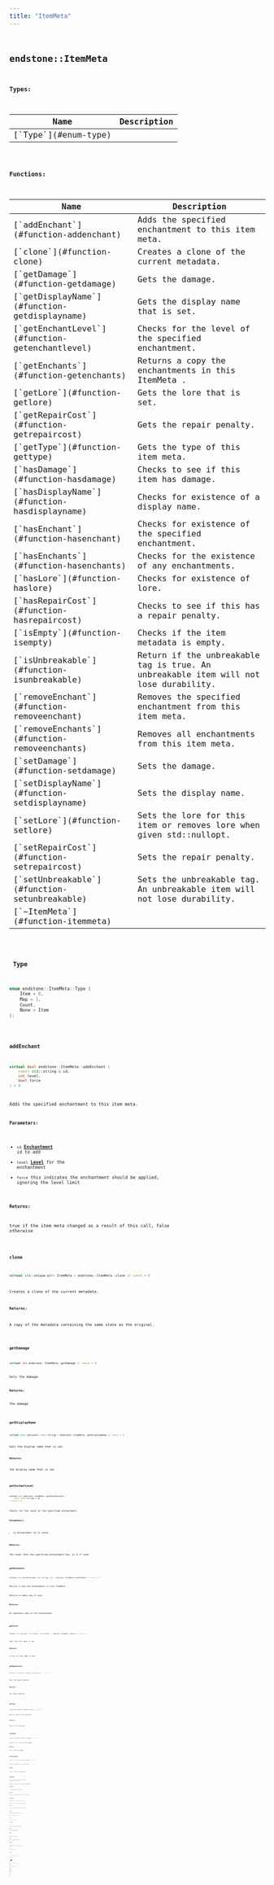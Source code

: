 ```yaml
---
title: "ItemMeta"
---
```


## <code className="doc-symbol doc-symbol-class"/> endstone::ItemMeta







**Types:**

<table>
<thead>
   <tr>
      <th>Name</th>
      <th>Description</th>
   </tr>
</thead>
<tbody>
<tr key="classendstone_1_1_item_meta_1a138046832c99ba93e098144fc295e044">
    <td>[`Type`](#enum-type)</td>
    <td></td>
</tr>
</tbody>
</table>









**Functions:**

<table>
<thead>
   <tr>
      <th>Name</th>
      <th>Description</th>
   </tr>
</thead>
<tbody>
<tr key="classendstone_1_1_item_meta_1afb4069c0b6aa2dfd4780a9b149c8d858">
    <td>[`addEnchant`](#function-addenchant)</td>
    <td>Adds the specified enchantment to this item meta.</td>
</tr>
<tr key="classendstone_1_1_item_meta_1a6e2422771cf3c695b96dfbf279e17b4d">
    <td>[`clone`](#function-clone)</td>
    <td>Creates a clone of the current metadata.</td>
</tr>
<tr key="classendstone_1_1_item_meta_1a3892649cd822bf85b603d6a2b64b7ebd">
    <td>[`getDamage`](#function-getdamage)</td>
    <td>Gets the damage.</td>
</tr>
<tr key="classendstone_1_1_item_meta_1a55b51dde197c33d2e3b122e549982afb">
    <td>[`getDisplayName`](#function-getdisplayname)</td>
    <td>Gets the display name that is set.</td>
</tr>
<tr key="classendstone_1_1_item_meta_1ad09d9608afdae3454a7c9c57fd382924">
    <td>[`getEnchantLevel`](#function-getenchantlevel)</td>
    <td>Checks for the level of the specified enchantment.</td>
</tr>
<tr key="classendstone_1_1_item_meta_1ae56eecf8308719f9a2571088c956981f">
    <td>[`getEnchants`](#function-getenchants)</td>
    <td>Returns a copy the enchantments in this ItemMeta .</td>
</tr>
<tr key="classendstone_1_1_item_meta_1a69e7e1109f273d57b6fce553eec88fa9">
    <td>[`getLore`](#function-getlore)</td>
    <td>Gets the lore that is set.</td>
</tr>
<tr key="classendstone_1_1_item_meta_1ad8d3243a6a5621568ef2f4ce505c42d7">
    <td>[`getRepairCost`](#function-getrepaircost)</td>
    <td>Gets the repair penalty.</td>
</tr>
<tr key="classendstone_1_1_item_meta_1a56697c8ef6a8e62f40571cbc7632ef95">
    <td>[`getType`](#function-gettype)</td>
    <td>Gets the type of this item meta.</td>
</tr>
<tr key="classendstone_1_1_item_meta_1ae2ded35522da3ad4a77ca127cd78d938">
    <td>[`hasDamage`](#function-hasdamage)</td>
    <td>Checks to see if this item has damage.</td>
</tr>
<tr key="classendstone_1_1_item_meta_1a0a8bf5690f51d5e1438308d1858a1df4">
    <td>[`hasDisplayName`](#function-hasdisplayname)</td>
    <td>Checks for existence of a display name.</td>
</tr>
<tr key="classendstone_1_1_item_meta_1aea1b811b5bbed2237fe390ef5048e2f2">
    <td>[`hasEnchant`](#function-hasenchant)</td>
    <td>Checks for existence of the specified enchantment.</td>
</tr>
<tr key="classendstone_1_1_item_meta_1ac43230ac05adb1a16d1d6d60049dc010">
    <td>[`hasEnchants`](#function-hasenchants)</td>
    <td>Checks for the existence of any enchantments.</td>
</tr>
<tr key="classendstone_1_1_item_meta_1a52d6ef7084538f60809b6baff98afdfa">
    <td>[`hasLore`](#function-haslore)</td>
    <td>Checks for existence of lore.</td>
</tr>
<tr key="classendstone_1_1_item_meta_1a90cfeecd88da173df9c5b06a731ec6ed">
    <td>[`hasRepairCost`](#function-hasrepaircost)</td>
    <td>Checks to see if this has a repair penalty.</td>
</tr>
<tr key="classendstone_1_1_item_meta_1a43a0aa639900616ec5235f9ece8592e7">
    <td>[`isEmpty`](#function-isempty)</td>
    <td>Checks if the item metadata is empty.</td>
</tr>
<tr key="classendstone_1_1_item_meta_1a6b272eb7b84e7cdce4c161402d9531fe">
    <td>[`isUnbreakable`](#function-isunbreakable)</td>
    <td>Return if the unbreakable tag is true. An unbreakable item will not lose durability.</td>
</tr>
<tr key="classendstone_1_1_item_meta_1a2349b16d2c1414811c1c8f36dc19452c">
    <td>[`removeEnchant`](#function-removeenchant)</td>
    <td>Removes the specified enchantment from this item meta.</td>
</tr>
<tr key="classendstone_1_1_item_meta_1ada041111e07c6434bc9ac04a0b82cd61">
    <td>[`removeEnchants`](#function-removeenchants)</td>
    <td>Removes all enchantments from this item meta.</td>
</tr>
<tr key="classendstone_1_1_item_meta_1a65cb98d0b4ad3842775aeea2fb7900cc">
    <td>[`setDamage`](#function-setdamage)</td>
    <td>Sets the damage.</td>
</tr>
<tr key="classendstone_1_1_item_meta_1a282788eea1a8f607e7fcf4cbc181951f">
    <td>[`setDisplayName`](#function-setdisplayname)</td>
    <td>Sets the display name.</td>
</tr>
<tr key="classendstone_1_1_item_meta_1ae2d1ff3f93a5fe805dd0a74bbcfaf028">
    <td>[`setLore`](#function-setlore)</td>
    <td>Sets the lore for this item or removes lore when given std::nullopt.</td>
</tr>
<tr key="classendstone_1_1_item_meta_1a5377c0928c991a4e9ea1294b1f38bc1d">
    <td>[`setRepairCost`](#function-setrepaircost)</td>
    <td>Sets the repair penalty.</td>
</tr>
<tr key="classendstone_1_1_item_meta_1a4cd10bea89892329e54fec6ffc67a137">
    <td>[`setUnbreakable`](#function-setunbreakable)</td>
    <td>Sets the unbreakable tag. An unbreakable item will not lose durability.</td>
</tr>
<tr key="classendstone_1_1_item_meta_1ad87efd61083beac19969df0c0dcacff7">
    <td>[`~ItemMeta`](#function-itemmeta)</td>
    <td></td>
</tr>
</tbody>
</table>

### <code className="doc-symbol doc-symbol-enum"/> Type

```cpp
enum endstone::ItemMeta::Type {
    Item = 0,
    Map = 1,
    Count,
    None = Item
};
```


### <code className="doc-symbol doc-symbol-function"/> addEnchant

```cpp
virtual bool endstone::ItemMeta::addEnchant (
    const std::string & id,
    int level,
    bool force
) = 0
```

Adds the specified enchantment to this item meta.



**Parameters:**


* `id` [**Enchantment**](classendstone_1_1_enchantment.md) id to add 
* `level` [**Level**](classendstone_1_1_level.md) for the enchantment 
* `force` this indicates the enchantment should be applied, ignoring the level limit 



**Returns:**

true if the item meta changed as a result of this call, false otherwise 





        
### <code className="doc-symbol doc-symbol-function"/> clone

```cpp
virtual std::unique_ptr< ItemMeta > endstone::ItemMeta::clone () const = 0
```

Creates a clone of the current metadata.



**Returns:**

A copy of the metadata containing the same state as the original. 





        
### <code className="doc-symbol doc-symbol-function"/> getDamage

```cpp
virtual int endstone::ItemMeta::getDamage () const = 0
```

Gets the damage.



**Returns:**

the damage 





        
### <code className="doc-symbol doc-symbol-function"/> getDisplayName

```cpp
virtual std::optional< std::string > endstone::ItemMeta::getDisplayName () const = 0
```

Gets the display name that is set.



**Returns:**

the display name that is set 





        
### <code className="doc-symbol doc-symbol-function"/> getEnchantLevel

```cpp
virtual int endstone::ItemMeta::getEnchantLevel (
    const std::string & id
) const = 0
```

Checks for the level of the specified enchantment.



**Parameters:**


* `id` enchantment id to check 



**Returns:**

The level that the specified enchantment has, or 0 if none 





        
### <code className="doc-symbol doc-symbol-function"/> getEnchants

```cpp
virtual std::unordered_map< std::string, int > endstone::ItemMeta::getEnchants () const = 0
```

Returns a copy the enchantments in this ItemMeta .

Returns an empty map if none.




**Returns:**

An immutable copy of the enchantments 





        
### <code className="doc-symbol doc-symbol-function"/> getLore

```cpp
virtual std::optional< std::vector< std::string > > endstone::ItemMeta::getLore () const = 0
```

Gets the lore that is set.



**Returns:**

a list of lore that is set 





        
### <code className="doc-symbol doc-symbol-function"/> getRepairCost

```cpp
virtual int endstone::ItemMeta::getRepairCost () const = 0
```

Gets the repair penalty.



**Returns:**

the repair penalty 





        
### <code className="doc-symbol doc-symbol-function"/> getType

```cpp
virtual Type endstone::ItemMeta::getType () const = 0
```

Gets the type of this item meta.



**Returns:**

type of this item meta 





        
### <code className="doc-symbol doc-symbol-function"/> hasDamage

```cpp
virtual bool endstone::ItemMeta::hasDamage () const = 0
```

Checks to see if this item has damage.



**Returns:**

true if this has damage 





        
### <code className="doc-symbol doc-symbol-function"/> hasDisplayName

```cpp
virtual bool endstone::ItemMeta::hasDisplayName () const = 0
```

Checks for existence of a display name.



**Returns:**

true if this has a display name 





        
### <code className="doc-symbol doc-symbol-function"/> hasEnchant

```cpp
virtual bool endstone::ItemMeta::hasEnchant (
    const std::string & id
) const = 0
```

Checks for existence of the specified enchantment.



**Parameters:**


* `id` enchantment id to check 



**Returns:**

true if this enchantment exists for this meta 





        
### <code className="doc-symbol doc-symbol-function"/> hasEnchants

```cpp
virtual bool endstone::ItemMeta::hasEnchants () const = 0
```

Checks for the existence of any enchantments.



**Returns:**

true if an enchantment exists on this meta 





        
### <code className="doc-symbol doc-symbol-function"/> hasLore

```cpp
virtual bool endstone::ItemMeta::hasLore () const = 0
```

Checks for existence of lore.



**Returns:**

true if this has lore 





        
### <code className="doc-symbol doc-symbol-function"/> hasRepairCost

```cpp
virtual bool endstone::ItemMeta::hasRepairCost () const = 0
```

Checks to see if this has a repair penalty.



**Returns:**

true if this has a repair penalty 





        
### <code className="doc-symbol doc-symbol-function"/> isEmpty

```cpp
virtual bool endstone::ItemMeta::isEmpty () const = 0
```

Checks if the item metadata is empty.



**Returns:**

true if the metadata is empty, false otherwise. 





        
### <code className="doc-symbol doc-symbol-function"/> isUnbreakable

```cpp
virtual bool endstone::ItemMeta::isUnbreakable () const = 0
```

Return if the unbreakable tag is true. An unbreakable item will not lose durability.



**Returns:**

true if the unbreakable tag is true 





        
### <code className="doc-symbol doc-symbol-function"/> removeEnchant

```cpp
virtual bool endstone::ItemMeta::removeEnchant (
    const std::string & id
) = 0
```

Removes the specified enchantment from this item meta.



**Parameters:**


* `id` [**Enchantment**](classendstone_1_1_enchantment.md) id to remove 



**Returns:**

true if the item meta changed as a result of this call, false otherwise 





        
### <code className="doc-symbol doc-symbol-function"/> removeEnchants

```cpp
virtual void endstone::ItemMeta::removeEnchants () = 0
```

Removes all enchantments from this item meta.

### <code className="doc-symbol doc-symbol-function"/> setDamage

```cpp
virtual void endstone::ItemMeta::setDamage (
    int damage
) = 0
```

Sets the damage.



**Parameters:**


* `damage` item damage 




        
### <code className="doc-symbol doc-symbol-function"/> setDisplayName

```cpp
virtual void endstone::ItemMeta::setDisplayName (
    std::optional< std::string > name
) = 0
```

Sets the display name.



**Parameters:**


* `name` the name to set 




        
### <code className="doc-symbol doc-symbol-function"/> setLore

```cpp
virtual void endstone::ItemMeta::setLore (
    std::optional< std::vector< std::string > > lore
) = 0
```

Sets the lore for this item or removes lore when given std::nullopt.



**Parameters:**


* `lore` the lore that will be set 




        
### <code className="doc-symbol doc-symbol-function"/> setRepairCost

```cpp
virtual void endstone::ItemMeta::setRepairCost (
    int cost
) = 0
```

Sets the repair penalty.



**Parameters:**


* `cost` repair penalty 




        
### <code className="doc-symbol doc-symbol-function"/> setUnbreakable

```cpp
virtual void endstone::ItemMeta::setUnbreakable (
    bool unbreakable
) = 0
```

Sets the unbreakable tag. An unbreakable item will not lose durability.



**Parameters:**


* `unbreakable` true if set unbreakable 




        
### <code className="doc-symbol doc-symbol-function"/> ~ItemMeta

```cpp
virtual endstone::ItemMeta::~ItemMeta () = default
```

